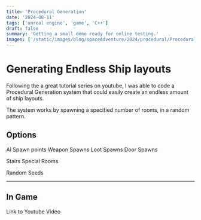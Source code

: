 ```yaml
---
title: 'Procedural Generation'
date: '2024-08-11'
tags: ['unreal engine', 'game', 'C++']
draft: false
summary: 'Getting a small demo ready for online testing.'
images: ['/static/images/blog/spaceAdventure/2024/procedural/Procedural_01.webp']
---
```


# Generating Endless Ship layouts

Following the a great tutorial series on youtube,
I was able to code a Procedural Generation system that could easily create an endless amount of ship layouts.

The system works by spawning a specified number of rooms, in a random pattern.

## <VideoPlayer loop autoPlay muted src="/static/vids/2024/procedural/ProceduralGen_03.webm" />

## Options

AI Spawn points
Weapon Spawns
Loot Spawns
Door Spawns

Stairs
Special Rooms

Random Seeds

<div className="-mx-2 flex flex-wrap overflow-hidden xl:-mx-2">
  <div>
    <VideoPlayer loop autoPlay muted src="/static/vids/2024/procedural/ProceduralGen_01.webm" />
  </div>
</div>

---

## In Game

<VideoPlayer loop autoPlay muted src="/static/vids/2024/procedural/ProceduralGen_02.webm" />

Link to Youtube Video
